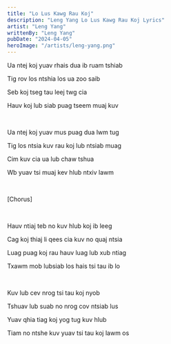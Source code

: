 ```yaml
---
title: "Lo Lus Kawg Rau Koj"
description: "Leng Yang Lo Lus Kawg Rau Koj Lyrics"
artist: "Leng Yang"
writtenBy: "Leng Yang"
pubDate: "2024-04-05"
heroImage: "/artists/leng-yang.png"
---
```


Ua ntej koj yuav rhais dua ib ruam tshiab

Tig rov los ntshia los ua zoo saib

Seb koj tseg tau leej twg cia

Hauv koj lub siab puag tseem muaj kuv

<br />

Ua ntej koj yuav mus puag dua lwm tug

Tig los ntsia kuv rau koj lub ntsiab muag

Cim kuv cia ua lub chaw tshua

Wb yuav tsi muaj kev hlub ntxiv lawm

<br />

[Chorus]

<br />

Hauv ntiaj teb no kuv hlub koj ib leeg

Cag koj thiaj li qees cia kuv no quaj ntsia

Luag puag koj rau hauv luag lub xub ntiag

Txawm mob lubsiab los hais tsi tau ib lo

<br />

Kuv lub cev nrog tsi tau koj nyob

Tshuav lub suab no nrog cov ntsiab lus

Yuav qhia tiag koj yog tug kuv hlub

Tiam no ntshe kuv yuav tsi tau koj lawm os
